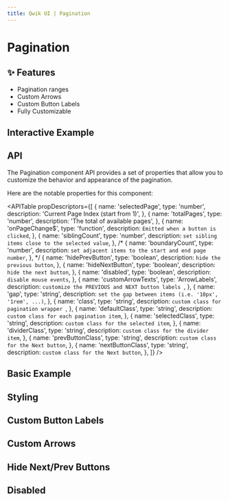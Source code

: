 ```yaml
---
title: Qwik UI | Pagination
---
```



<StatusBanner status={statusByComponent.headless.Pagination} />

# Pagination

## ✨ Features

- Pagination ranges
- Custom Arrows
- Custom Button Labels
- Fully Customizable

## Interactive Example

<ShowExample example="interactive" />

## API

The Pagination component API provides a set of properties that allow you to customize the behavior and appearance of the pagination.

Here are the notable properties for this component:

<APITable
  propDescriptors={[
    {
      name: 'selectedPage',
      type: 'number',
      description: 'Current Page Index (start from 1)',
    },
    {
      name: 'totalPages',
      type: 'number',
      description: 'The total of available pages',
    },
    {
      name: 'onPageChange$',
      type: 'function',
      description: `Emitted when a button is clicked`,
    },
    {
      name: 'siblingCount',
      type: 'number',
      description: `set sibling items close to the selected value`,
    },
    /*
   {
      name: 'boundaryCount',
      type: 'number',
      description: `set adjacent items to the start and end page number`,
    },
    */
    {
      name: 'hidePrevButton',
      type: 'boolean',
      description: `hide the previous button`,
    },
    {
      name: 'hideNextButton',
      type: 'boolean',
      description: `hide the next button`,
    },
    {
      name: 'disabled',
      type: 'boolean',
      description: `disable mouse events`,
    },
    {
      name: 'customArrowTexts',
      type: 'ArrowLabels',
      description: `customize the PREVIOUS and NEXT button labels `,
    },
    {
      name: 'gap',
      type: 'string',
      description: `set the gap between items (i.e. '10px', '1rem', ...)`,
    },
    {
      name: 'class',
      type: 'string',
      description: `custom class for pagination wrapper `,
    },
    {
      name: 'defaultClass',
      type: 'string',
      description: `custom class for each pagination item`,
    },
    {
      name: 'selectedClass',
      type: 'string',
      description: `custom class for the selected item`,
    },
    {
      name: 'dividerClass',
      type: 'string',
      description: `custom class for the divider item`,
    },
    {
      name: 'prevButtonClass',
      type: 'string',
      description: `custom class for the Next button`,
    },
    {
      name: 'nextButtonClass',
      type: 'string',
      description: `custom class for the Next button`,
    },
  ]}
/>

## Basic Example

<ShowExample example="basic" />

## Styling

<ShowExample example="styling" />

## Custom Button Labels

<ShowExample example="customButtonLabels" />

## Custom Arrows

<ShowExample example="customArrows" />

## Hide Next/Prev Buttons

<ShowExample example="hidePrevNextButtons" />

## Disabled

<ShowExample example="disabled" />
